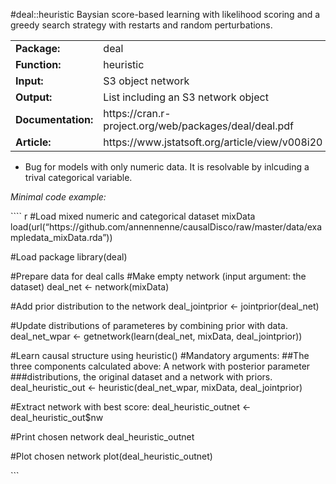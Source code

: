 #deal::heuristic
Baysian score-based learning with likelihood scoring and a greedy search strategy with restarts and random perturbations.

-------------------- -------------------------------------------------------
**Package:**         deal                                                   

**Function:**        heuristic                                              

**Input:**           S3 object network                                      

**Output:**          List including an S3 network                           
                     object                                                 

**Documentation:**   https://cran.r-project.org/web/packages/deal/deal.pdf  

**Article:**         https://www.jstatsoft.org/article/view/v008i20         
-------------------- -------------------------------------------------------


- Bug for models with only numeric data. It is resolvable by inlcuding a trival categorical variable.


*Minimal code example:*

```` r
#Load mixed numeric and categorical dataset mixData
load(url("https://github.com/annennenne/causalDisco/raw/master/data/exampledata_mixData.rda"))

#Load package
library(deal)

#Prepare data for deal calls
  #Make empty network (input argument: the dataset)
  deal_net <- network(mixData)
  
  #Add prior distribution to the network
  deal_jointprior <- jointprior(deal_net)
  
  #Update distributions of parameteres by combining prior with data.
  deal_net_wpar <- getnetwork(learn(deal_net, mixData, deal_jointprior))
  

#Learn causal structure using heuristic()
#Mandatory arguments: 
##The three components calculated above: A network with posterior parameter 
###distributions, the original dataset and a network with priors. 
deal_heuristic_out <- heuristic(deal_net_wpar, mixData, deal_jointprior)


#Extract network with best score:
deal_heuristic_outnet <- deal_heuristic_out$nw

#Print chosen network
deal_heuristic_outnet

#Plot chosen network
plot(deal_heuristic_outnet)



```
